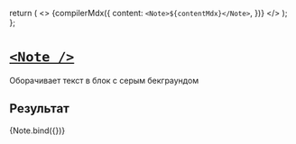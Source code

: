 
<Meta title="Note" />

  return (
    <>
      {compilerMdx({
        content: `<Note>${contentMdx}</Note>`,
      })}
    </>
  );
};

# [`<Note />`](http://s.csssr.ru/U31J879TR/20200527124836.jpg)

Оборачивает текст в блок с серым бекграундом

## Результат

<Canvas>
  <Story
    name="Default"
    args={{
      contentMdx: `Venenatis cras sed felis eget velit. Consectetur libero id faucibus nisl tincidunt. Gravida in fermentum et sollicitudin ac orci phasellus egestas tellus. Volutpat consequat mauris nunc congue nisi vitae. Id aliquet risus feugiat in ante metus dictum at tempor.`,
    }}
  >
    {Note.bind({})}
  </Story>
</Canvas>
